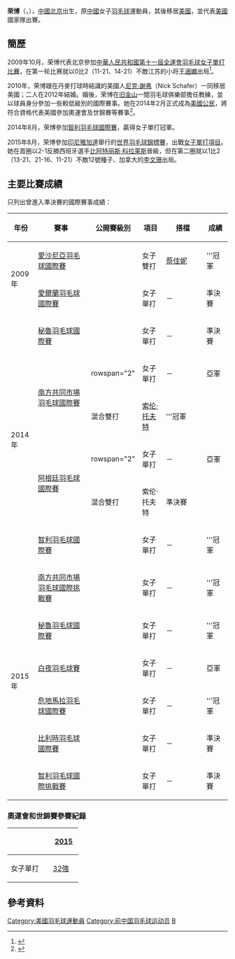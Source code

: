 {{noteTA|G1=Badminton}}
{{Infobox 羽球選手
| playername              = 荣博<br />{{lang|en|Rong Schafer}}
| image                   = 
| size                    = 
| caption                 = 
| birth_name              = 
| date_of_birth           = {{birth_date_and_age|1985|10|6}}
| place_of_birth          = {{CHN}}[[北京市|北京市]]
| height                  = 
| weight                  = 
| event                   = 女子單打、女子雙打、混合雙打
| country                 = {{CHN}}→{{USA}}
| years_active            = 
| handedness              = 
| coach                   = 
| highest_ranking         = 第40位（女單）
| date_of_highest_ranking = 2015年6月4日<ref name="ranking">[http://bwfcontent.tournamentsoftware.com/ranking/player.aspx?id=9162&player=108197 BWF World Ranking - Ranking of Rong SCHAFER (14621)]{{en}}</ref>
| current_ranking         = 第40位（女單）<br/>第246位（混雙-[[索伦·托夫特·汉森|汉森]]）<br/>第394位（混雙-[[米兰·卢迪克|米兰·卢迪克]]）
| date_of_current_ranking = 2015年6月4日<ref>[http://bwfcontent.tournamentsoftware.com/ranking/category.aspx?id=9162&category=473 BWF World Ranking - BWF世界排名榜 (6/4/2015) - Women's singles]{{en}}</ref><ref>[http://bwfcontent.tournamentsoftware.com/ranking/category.aspx?id=9162&category=476 BWF World Ranking - BWF世界排名榜 (6/4/2015) - Mixed doubles]{{en}}</ref>
| played                  = 74勝–36負（女單）<br/>4勝–1負（女雙）<br/>12勝–4負（混雙）
| titles                  = 
| bwf_profile             = F03E0009-65EE-4127-9295-FEB4F1B38F45
| bwf_id                  = 14621
| updated                 = 2015年6月8日
}}
{{MedalTableTop}}
{{MedalSport | 女子[[羽毛球|羽毛球]]}}
{{MedalCountry | {{CHN}}}}
{{MedalCountry | {{USA}}}}
{{MedalBottom}}
'''荣博'''（{{lang-en|'''Rong Schafer'''}}，{{bd|1985年|10月6日}}），[[中國|中國]][[北京|北京]]出生，原[[中國|中國]]女子[[羽毛球|羽毛球]]運動員，其後移居[[美國|美國]]，並代表[[美國|美國]]國家隊出賽。

==簡歷==
2009年10月，荣博代表北京參加[[中華人民共和國第十一屆全運會羽毛球女子單打比賽|中華人民共和國第十一屆全運會羽毛球女子單打比賽]]，在第一轮比赛就以0比2（11-21、14-21）不敵江苏的小将[[王適嫻|王適嫻]]出局<ref>{{cite news|title=十一运会羽毛球单项角逐展开 女单周蜜涉险过关|url=http://sports.sohu.com/20091014/n267358844.shtml|agency=新华社青岛|date=2009-10-14|accessdate=2015-05-01|archive-date=2011-09-24|archive-url=https://web.archive.org/web/20110924210450/http://sports.sohu.com/20091014/n267358844.shtml|dead-url=no}}</ref>。

2010年，荣博跟在丹麥打球時結識的美國人[[尼克·謝弗|尼克·謝弗]]（Nick Schafer）一同移居美國；二人在2012年結婚。婚後，荣博在[[旧金山|旧金山]]一間羽毛球俱樂部擔任教練，並以球員身分參加一些較低級別的國際賽事。她在2014年2月正式成為[[美國公民|美國公民]]，將符合資格代表美國參加奧運會及世錦賽等賽事<ref>{{cite news|author1=Kate Fagan|title=BO RONG EXCELS AT LITTLE-KNOWN SPORT|url=http://espn.go.com/espnw/athletes-life/summer-of-w/article/9424877/espnw-bo-rong-excels-little-known-sport-badminton|agency=espnW|date=2013-08-27|accessdate=2015-05-01|archive-date=2015-05-19|archive-url=https://web.archive.org/web/20150519100837/http://espn.go.com/espnw/athletes-life/summer-of-w/article/9424877/espnw-bo-rong-excels-little-known-sport-badminton|dead-url=no}}</ref>。

2014年8月，荣博參加[[2014年智利羽毛球國際賽|智利羽毛球國際賽]]，贏得女子單打冠軍。

2015年8月，荣博參加[[印尼|印尼]][[雅加達|雅加達]]舉行的[[2015年世界羽毛球錦標賽|世界羽毛球錦標賽]]，出戰[[2015年世界羽毛球錦標賽女子單打項目|女子單打項目]]。她在首圈以2-1反勝西班牙選手[[比阿特丽斯·科拉莱斯|比阿特丽斯·科拉莱斯]]晉級，但在第二圈就以1比2（13-21、21-16、11-21）不敵12號種子、加拿大的[[李文珊_(羽毛球運動員)|李文珊]]出局。

==主要比賽成績==
只列出曾進入準決賽的國際賽事成績：
{| class=wikitable style="text-align:center; font-size:small;" 
!width="50"|年份
!width="190"|賽事
!width="80"|公開賽級別
!width="60"|項目
!width="120"|搭檔
!width="50"|成績
|-
!rowspan="2"|2009年
|[[2009年愛沙尼亞羽毛球國際賽|愛沙尼亞羽毛球國際賽]]
|{{BWFIS}}
|女子雙打
|[[蔡佳妮|蔡佳妮]]
|bgcolor="gold"|'''冠軍
|-
|[[2009年愛爾蘭羽毛球國際賽|愛爾蘭羽毛球國際賽]]
|{{BWFIC}}
|女子單打
|－
|bgcolor="#b8860b"|準決賽
|-
!rowspan="6"|2014年
|[[2014年秘魯羽毛球國際賽|秘魯羽毛球國際賽]]
|{{BWFIC}}
|女子單打
|－
|bgcolor="#b8860b"|準決賽
|-
|rowspan="2"|[[2014年南方共同市場羽毛球國際賽|南方共同市場羽毛球國際賽]]
|rowspan="2" {{BWFIS}}
|女子單打
|－
|bgcolor="silver"|亞軍
|-
|混合雙打
|{{flagicon|DEN}} [[索伦·托夫特|索伦·托夫特]]
|bgcolor="gold"|'''冠軍
|-
|rowspan="2"|[[2014年阿根廷羽毛球國際賽|阿根廷羽毛球國際賽]]
|rowspan="2" {{BWFIS}}
|女子單打
|－
|bgcolor="silver"|亞軍
|-
|混合雙打
|{{flagicon|DEN}} 索伦·托夫特
|bgcolor="#b8860b"|準決賽
|-
|[[2014年智利羽毛球國際賽|智利羽毛球國際賽]]
|{{BWFIS}}
|女子單打
|－
|bgcolor="gold"|'''冠軍
|-
!rowspan="6"|2015年
|[[2015年南方共同市場羽毛球國際挑戰賽|南方共同市場羽毛球國際挑戰賽]]
|{{BWFIC}}
|女子單打
|－
|bgcolor="gold"|'''冠軍
|-
|[[2015年秘魯羽毛球國際賽|秘魯羽毛球國際賽]]
|{{BWFIC}}
|女子單打
|－
|bgcolor="gold"|'''冠軍
|-
|[[2015年白夜羽毛球賽|白夜羽毛球賽]]
|{{BWFIC}}
|女子單打
|－
|bgcolor="silver"|亞軍
|-
|[[2015年危地馬拉羽毛球國際賽|危地馬拉羽毛球國際賽]]
|{{BWFIC}}
|女子單打
|－
|bgcolor="gold"|'''冠軍
|-
|[[2015年比利時羽毛球國際賽|比利時羽毛球國際賽]]
|{{BWFIC}}
|女子單打
|－
|bgcolor="#b8860b"|準決賽
|-
|[[2015年智利羽毛球國際挑戰賽|智利羽毛球國際挑戰賽]]
|{{BWFIC}}
|女子單打
|－
|bgcolor="#b8860b"|準決賽
|}
{{BWF賽事級別索引}}

===奧運會和世錦賽參賽紀錄===
{| class=wikitable style="text-align:center; font-size:small;" 
!
!width="50"|[[2015年世界羽毛球錦標賽|2015]]
|-
!width="80"|女子單打
|[[2015年世界羽毛球錦標賽女子單打項目|32強]]
|}

== 參考資料 ==
{{Reflist}}

{{DEFAULTSORT:Rong, Bo}}
[[Category:美國羽毛球運動員|Category:美國羽毛球運動員]]
[[Category:前中国羽毛球运动员|Category:前中国羽毛球运动员]]
[[Category:荣姓|B]]